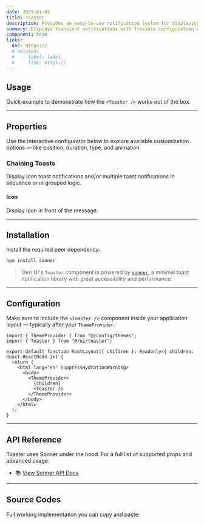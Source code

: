 ```yaml
---
date: 2025-01-05
title: Toaster
description: Provides an easy-to-use notification system for displaying toast messages, built with a highly customizable and accessible foundation.
summary: Displays transient notifications with flexible configuration options.
component: true
links:
  doc: https://
  # related:
  #   - label: label
  #     link: https://
---
```


## Usage

Quick example to demonstrate how the `<Toaster />` works out of the box.

<ToasterDemosUsage />

---

## Properties

Use the interactive configurator below to explore available customization options — like position, duration, type, and animation.

<ToasterDemosConfigurator />

### Chaining Toasts

Display icon toast notifications and/or multiple toast notifications in sequence or in grouped logic.

#### Icon

Display icon in front of the message.

<ToasterDemosConfiguratorChain />

---

## Installation

Install the required peer dependency:

```bash
npm install sonner
```

> Oeri UI's `Toaster` component is powered by [`sonner`](https://sonner.emilkowal.ski/), a minimal toast notification library with great accessibility and performance.

---

## Configuration

Make sure to include the `<Toaster />` component inside your application layout — typically after your `ThemeProvider`.

```tsx title="app/layout.tsx" showLineNumbers caption="Add the Toaster in your root layout"
import { ThemeProvider } from "@/config/themes";
import { Toaster } from "@/ui/toaster";

export default function RootLayout({ children }: Readonly<{ children: React.ReactNode }>) {
  return (
    <html lang="en" suppressHydrationWarning>
      <body>
        <ThemeProvider>
          {children}
          <Toaster />
        </ThemeProvider>
      </body>
    </html>
  );
}
```

---

## API Reference

Toaster uses Sonner under the hood. For a full list of supported props and advanced usage:

- 📚 [View Sonner API Docs](https://sonner.emilkowal.ski/toaster#api-reference)

---

## Source Codes

Full working implementation you can copy and paste:

<SourceCodes name="toaster" />
